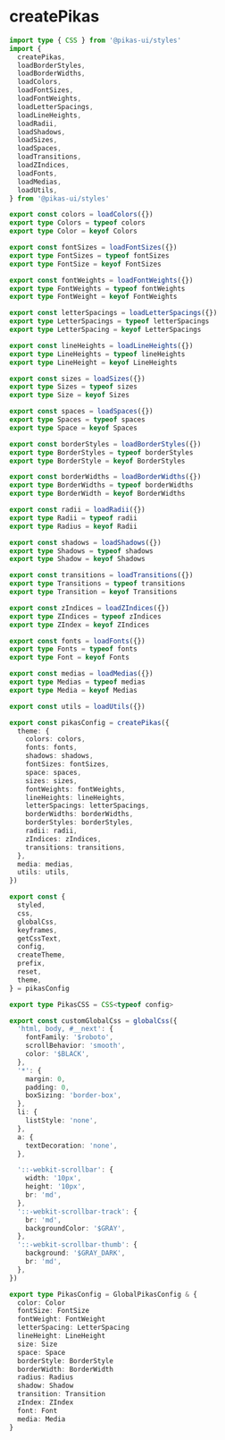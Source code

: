 
<NextSeo title="createPikas" />

# createPikas

```ts
import type { CSS } from '@pikas-ui/styles'
import {
  createPikas,
  loadBorderStyles,
  loadBorderWidths,
  loadColors,
  loadFontSizes,
  loadFontWeights,
  loadLetterSpacings,
  loadLineHeights,
  loadRadii,
  loadShadows,
  loadSizes,
  loadSpaces,
  loadTransitions,
  loadZIndices,
  loadFonts,
  loadMedias,
  loadUtils,
} from '@pikas-ui/styles'

export const colors = loadColors({})
export type Colors = typeof colors
export type Color = keyof Colors

export const fontSizes = loadFontSizes({})
export type FontSizes = typeof fontSizes
export type FontSize = keyof FontSizes

export const fontWeights = loadFontWeights({})
export type FontWeights = typeof fontWeights
export type FontWeight = keyof FontWeights

export const letterSpacings = loadLetterSpacings({})
export type LetterSpacings = typeof letterSpacings
export type LetterSpacing = keyof LetterSpacings

export const lineHeights = loadLineHeights({})
export type LineHeights = typeof lineHeights
export type LineHeight = keyof LineHeights

export const sizes = loadSizes({})
export type Sizes = typeof sizes
export type Size = keyof Sizes

export const spaces = loadSpaces({})
export type Spaces = typeof spaces
export type Space = keyof Spaces

export const borderStyles = loadBorderStyles({})
export type BorderStyles = typeof borderStyles
export type BorderStyle = keyof BorderStyles

export const borderWidths = loadBorderWidths({})
export type BorderWidths = typeof borderWidths
export type BorderWidth = keyof BorderWidths

export const radii = loadRadii({})
export type Radii = typeof radii
export type Radius = keyof Radii

export const shadows = loadShadows({})
export type Shadows = typeof shadows
export type Shadow = keyof Shadows

export const transitions = loadTransitions({})
export type Transitions = typeof transitions
export type Transition = keyof Transitions

export const zIndices = loadZIndices({})
export type ZIndices = typeof zIndices
export type ZIndex = keyof ZIndices

export const fonts = loadFonts({})
export type Fonts = typeof fonts
export type Font = keyof Fonts

export const medias = loadMedias({})
export type Medias = typeof medias
export type Media = keyof Medias

export const utils = loadUtils({})

export const pikasConfig = createPikas({
  theme: {
    colors: colors,
    fonts: fonts,
    shadows: shadows,
    fontSizes: fontSizes,
    space: spaces,
    sizes: sizes,
    fontWeights: fontWeights,
    lineHeights: lineHeights,
    letterSpacings: letterSpacings,
    borderWidths: borderWidths,
    borderStyles: borderStyles,
    radii: radii,
    zIndices: zIndices,
    transitions: transitions,
  },
  media: medias,
  utils: utils,
})

export const {
  styled,
  css,
  globalCss,
  keyframes,
  getCssText,
  config,
  createTheme,
  prefix,
  reset,
  theme,
} = pikasConfig

export type PikasCSS = CSS<typeof config>

export const customGlobalCss = globalCss({
  'html, body, #__next': {
    fontFamily: '$roboto',
    scrollBehavior: 'smooth',
    color: '$BLACK',
  },
  '*': {
    margin: 0,
    padding: 0,
    boxSizing: 'border-box',
  },
  li: {
    listStyle: 'none',
  },
  a: {
    textDecoration: 'none',
  },

  '::-webkit-scrollbar': {
    width: '10px',
    height: '10px',
    br: 'md',
  },
  '::-webkit-scrollbar-track': {
    br: 'md',
    backgroundColor: '$GRAY',
  },
  '::-webkit-scrollbar-thumb': {
    background: '$GRAY_DARK',
    br: 'md',
  },
})

export type PikasConfig = GlobalPikasConfig & {
  color: Color
  fontSize: FontSize
  fontWeight: FontWeight
  letterSpacing: LetterSpacing
  lineHeight: LineHeight
  size: Size
  space: Space
  borderStyle: BorderStyle
  borderWidth: BorderWidth
  radius: Radius
  shadow: Shadow
  transition: Transition
  zIndex: ZIndex
  font: Font
  media: Media
}
```
